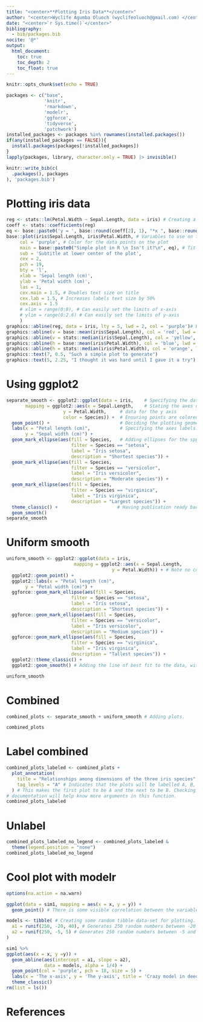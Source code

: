```yaml
---
title: "<center>**Plotting Iris Data**</center>"
author: "<center>Wyclife Agumba Oluoch (wyclifeoluoch@gmail.com) </center>"
date: "<center>`r Sys.time()`</center>"
bibliography: 
  - bib/packages.bib
nocite: '@*'
output: 
  html_document:
    toc: true
    toc_depth: 2
    toc_float: true
---
```


```r
knitr::opts_chunk$set(echo = TRUE)
```


```r
packages <- c("base",
              'knitr',
              'rmarkdown',
              'modelr',
              'ggforce',
              'tidyverse',
              'patchwork')
installed_packages <- packages %in% rownames(installed.packages())
if(any(installed_packages == FALSE)){
  install.packages(packages[!installed_packages])
}
lapply(packages, library, character.only = TRUE) |> invisible()
```

```r
knitr::write_bib(c(
  .packages(), packages
), 'packages.bib')
```

# Plotting iris data

```r
reg <- stats::lm(Petal.Width ~ Sepal.Length, data = iris) # Creating a regression line
coeff <- stats::coefficients(reg)
eq <- base::paste0('y = ', base::round(coeff[2], 1), "*x ", base::round(coeff[1], 1))
base::plot(iris$Sepal.Length, iris$Petal.Width, # Variables to use on the plot
     col = 'purple', # Color for the data points on the plot
     main = base::paste0("Simple plot in R \n Isn't it?\n", eq), # Title of the plot in two lines
     sub = 'Subtitle at lower center of the plot', 
     cex = 2, 
     pch = 19, 
     bty = 'l', 
     xlab = 'Sepal length (cm)', 
     ylab = 'Petal width (cm)', 
     las = 1, 
     cex.main = 1.5, # Doubles text size on title
     cex.lab = 1.5, # Increases labels text size by 50%
     cex.axis = 1.5
     # xlim = range(0:8), # Can easily set the limits of x-axis
     # ylim = range(0:2.6) # Can easily set the limits of y-axis
     )
graphics::abline(reg, data = iris, lty = 5, lwd = 2, col = 'purple')# Best line of fit on the plot
graphics::abline(v = base::mean(iris$Sepal.Length), col = 'red', lwd = 3, lty = 2)
graphics::abline(v = stats::median(iris$Sepal.Length), col = 'yellow', lwd = 3, lty = 3)
graphics::abline(h = base::mean(iris$Petal.Width), col = 'blue', lwd = 3, lty = 2)
graphics::abline(h = stats::median(iris$Petal.Width), col = 'orange', lwd = 3, lty = 6)
graphics::text(7, 0.5, "Such a simple plot to generate")
graphics::text(5, 2.25, "I thought it was hard until I gave it a try")
```

# Using ggplot2

```r
separate_smooth <- ggplot2::ggplot(data = iris,    # Specifying the data to be plotted.
       mapping = ggplot2::aes(x = Sepal.Length,    # Stating the axes data.
                     y = Petal.Width,     # data for the y axis
                     color = Species)) +  # Ensuring points are colored by spp.
  geom_point() +                          # Deciding the plotting geometry.
  labs(x = "Petal length (cm)",           # Specifying the axes labels.
       y = "Sepal width (cm)") +
  geom_mark_ellipse(aes(fill = Species,   # Adding ellipses for the spps.
                        filter = Species == "setosa",
                        label = "Iris setosa",
                        description = "Shortest species")) +
  geom_mark_ellipse(aes(fill = Species,
                        filter = Species == "versicolor",
                        label = "Iris versicolor",
                        description = "Moderate species")) +
  geom_mark_ellipse(aes(fill = Species,
                        filter = Species == "virginica",
                        label = "Iris virginica",
                        description = "Largest species")) +
  theme_classic() +                      # Having publication ready background.
  geom_smooth() 
separate_smooth
```

# Uniform smooth

```r
uniform_smooth <- ggplot2::ggplot(data = iris,
                         mapping = ggplot2::aes(x = Sepal.Length,
                                       y = Petal.Width)) + # Note no color here.
  ggplot2::geom_point() +
  ggplot2::labs(x = "Petal length (cm)",
       y = "Petal width (cm)") +
  ggforce::geom_mark_ellipse(aes(fill = Species,
                        filter = Species == "setosa",
                        label = "Iris setosa",
                        description = "Shortest species")) +
  ggforce::geom_mark_ellipse(aes(fill = Species,
                        filter = Species == "versicolor",
                        label = "Iris versicolor",
                        description = "Medium species")) +
  ggforce::geom_mark_ellipse(aes(fill = Species,
                        filter = Species == "virginica",
                        label = "Iris virginica",
                        description = "Tallest species")) +
  ggplot2::theme_classic() +
  ggplot2::geom_smooth() # Adding the line of best fit to the data, with error margin

uniform_smooth
```

# Combined

```r
combined_plots <- separate_smooth + uniform_smooth # Adding plots.

combined_plots
```


# Label combined

```r
combined_plots_labeled <- combined_plots +
  plot_annotation(
    title = "Relationships among dimensions of the three iris species", # Title of both plots.
    tag_levels = "A" # Indicates that the plots will be labelled A, B, C etc.
  ) # This makes the first plot to be A and the next to be B. Checking on 
# documentation will help know more arguments in this function.
combined_plots_labeled
```

# Unlabel

```r
combined_plots_labeled_no_legend <- combined_plots_labeled &
  theme(legend.position = "none")
combined_plots_labeled_no_legend
```

# Cool plot with modelr

```r
options(na.action = na.warn)

ggplot(data = sim1, mapping = aes(x = x, y = y)) +
  geom_point() # There is some visible correlation between the variables

models <- tibble( # Creating some random tibble data-set for plotting.
  a1 = runif(250, -20, 40), # Generates 250 random numbers between -20 and 40
  a2 = runif(250, -5, 5) # Generates 250 random numbers between -5 and 5
)

sim1 %>% 
ggplot(aes(x = x, y =y)) +
  geom_abline(aes(intercept = a1, slope = a2),
              data = models, alpha = 1/4) +
  geom_point(col = 'purple', pch = 18, size = 5) +
  labs(x = 'The x-axis', y = 'The y-axis', title = 'Crazy model in deed') +
  theme_classic()
rm(list = ls())
```

# References
